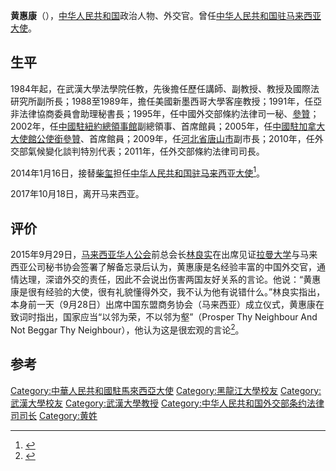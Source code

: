 {{Infobox officeholder
|office={{PRC}}驻[[马来西亚|马来西亚]]大使
|predecessor=[[柴玺|柴玺]]
|successor=[[白天_(外交官)|白天]]
|term_start=2014年1月16日
|term_end=2017年10月18日
|sex=男
|birth_date = {{birth date and age|1955|9|25}}
|birth_place = {{CHN}}[[浙江省|浙江省]][[杭州市|杭州市]]
}}
'''黄惠康'''（{{bd|1955年|9月25日}}），[[中华人民共和国|中华人民共和国]]政治人物、外交官。曾任[[中国驻马来西亚大使列表|中华人民共和国驻马来西亚大使]]。

==生平==
1984年起，在武漢大學法學院任教，先後擔任歷任講師、副教授、教授及國際法研究所副所長；1988至1989年，擔任美國新墨西哥大學客座教授；1991年，任亞非法律協商委員會助理秘書長；1995年，任中國外交部條約法律司一秘、[[參贊|參贊]]；2002年，任[[中華人民共和國駐紐約總領事館|中國駐紐約總領事館]]副總領事、首席館員；2005年，任[[中國駐加拿大大使館|中國駐加拿大大使館]][[公使銜參贊|公使銜參贊]]、首席館員；2009年，任[[河北省|河北省]][[唐山市|唐山市]]副市長；2010年，任外交部氣候變化談判特別代表；2011年，任外交部條約法律司司長。

2014年1月16日，接替[[柴玺|柴玺]]担任[[中国驻马来西亚大使列表|中华人民共和国驻马来西亚大使]]<ref>{{cite web|author=中华人民共和国外交部|title=中国驻馬來西亞历任大使|url=http://www.mfa.gov.cn/chn/pds/ziliao/wjrw/2167/2168/t9137.htm|publisher=中华人民共和国外交部|accessdate=2014-01-16|archive-date=2019-07-01|archive-url=https://web.archive.org/web/20190701181132/https://www.mfa.gov.cn/web/|dead-url=no}}</ref>。

2017年10月18日，离开马来西亚。
==评价==
2015年9月29日，[[馬來西亞華人公會|马来西亚华人公会]]前总会长[[林良实|林良实]]在出席见证[[拉曼大学|拉曼大学]]与马来西亚公司秘书协会签署了解备忘录后认为，黄惠康是名经验丰富的中国外交官，通情达理，深谙外交的责任，因此不会说出伤害两国友好关系的言论。他说：“黄惠康是很有经验的大使，很有礼貌懂得外交，我不认为他有说错什么。”林良实指出，本身前一天（9月28日）出席中国东盟商务协会（马来西亚）成立仪式，黄惠康在致词时指出，国家应当“以邻为荣，不以邻为壑”（Prosper Thy Neighbour And Not Beggar Thy Neighbour），他认为这是很宏观的言论<ref>{{Cite web|title=林良实：指要消灭华小．“发言论者不了解大马”|url=https://www.sinchew.com.my/20150930/%e6%9e%97%e8%89%af%e5%ae%9e%ef%bc%9a%e6%8c%87%e8%a6%81%e6%b6%88%e7%81%ad%e5%8d%8e%e5%b0%8f%ef%bc%8e%e5%8f%91%e8%a8%80%e8%ae%ba%e8%80%85%e4%b8%8d%e4%ba%86%e8%a7%a3%e5%a4%a7%e9%a9%ac/|access-date=2022-01-05|date=2015-09-30|work=星洲网 Sin Chew Daily|language=en}}</ref>。

== 参考 ==
{{reflist}}
{{start box}}
{{s-dip}}
{{s-before|[[柴玺|柴玺]]}}
{{s-title|[[中国驻马来西亚大使列表|中华人民共和国驻马来西亚大使]]|2014年1月－2017年10月18日}}
{{s-after|[[白天_(外交官)|白天]]}}
{{end box}}

{{Authority control}}
{{DEFAULTSORT:H}}
[[Category:中華人民共和國駐馬來西亞大使|Category:中華人民共和國駐馬來西亞大使]]
[[Category:黑龍江大學校友|Category:黑龍江大學校友]]
[[Category:武漢大學校友|Category:武漢大學校友]]
[[Category:武漢大學教授|Category:武漢大學教授]]
[[Category:中华人民共和国外交部条约法律司司长|Category:中华人民共和国外交部条约法律司司长]]
[[Category:黄姓|Category:黄姓]]
